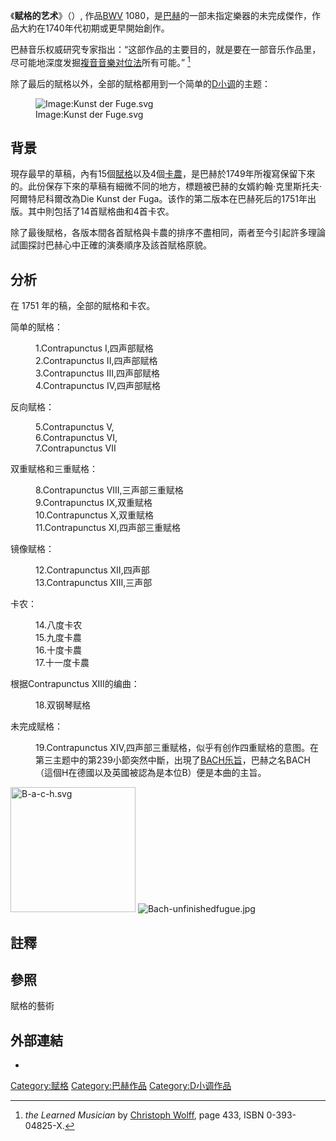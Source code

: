 《'''赋格的艺术'''》（{{lang-de|'''Die Kunst der Fuge'''}}）, 作品[[巴赫作品主題目錄|BWV]] 1080，是[[约翰·塞巴斯蒂安·巴赫|巴赫]]的一部未指定樂器的未完成傑作{{notetag|有人認為這部作品已經完成了，只是沒有被完整地保存到今天。}}，作品大約在1740年代初期或更早開始創作。

巴赫音乐权威研究专家{{le|克里斯多福·沃夫|Christoph Wolff}}指出：“这部作品的主要目的，就是要在一部音乐作品里，尽可能地深度发掘[[複音音樂|複音音樂]][[对位法|对位法]]所有可能。”
<ref>''the Learned Musician'' by [[Christoph_Wolff|Christoph Wolff]], page 433, ISBN 0-393-04825-X.</ref>  

除了最后的賦格以外，全部的賦格都用到一个简单的[[D小调|D小调]]的主题：

[[Image:Kunst_der_Fuge.svg|Image:Kunst der Fuge.svg]]

==背景==
現存最早的草稿，內有15個[[賦格|賦格]]以及4個[[卡農|卡農]]，是巴赫於1749年所複寫保留下來的。此份保存下來的草稿有細微不同的地方，標題被巴赫的女婿約翰·克里斯托夫·阿爾特尼科爾改為Die Kunst der Fuga。该作的第二版本在巴赫死后的1751年出版。其中則包括了14首赋格曲和4首卡农。

除了最後賦格，各版本間各首賦格與卡農的排序不盡相同，兩者至今引起許多理論試圖探討巴赫心中正確的演奏順序及該首賦格原貌。

== 分析 ==
在 1751  年的稿，全部的賦格和卡农{{what|是造这囊度的自序}}。

简单的賦格：
: 1.Contrapunctus I,四声部赋格
: 2.Contrapunctus II,四声部赋格
: 3.Contrapunctus III,四声部赋格
: 4.Contrapunctus IV,四声部赋格

反向赋格：
: 5.Contrapunctus V,
: 6.Contrapunctus VI,
: 7.Contrapunctus VII

双重赋格和三重赋格：
: 8.Contrapunctus VIII,三声部三重赋格
: 9.Contrapunctus IX,双重赋格
: 10.Contrapunctus X,双重赋格
: 11.Contrapunctus XI,四声部三重赋格

镜像赋格：
: 12.Contrapunctus XII,四声部
: 13.Contrapunctus XIII,三声部

卡农：
: 14.八度卡农
: 15.九度卡農
: 16.十度卡農
: 17.十一度卡農

根据Contrapunctus XIII的编曲：
: 18.双钢琴赋格

未完成赋格：
: 19.Contrapunctus XIV,四声部三重赋格，似乎有创作四重赋格的意图。在第三主题中的第239小節突然中斷，出現了[[BACH乐旨|BACH乐旨]]，巴赫之名BACH（這個H在德國以及英國被認為是本位B）便是本曲的主旨。
[[Image:B-a-c-h.svg|200px]]
[[Image:Bach-unfinishedfugue.jpg|left]]
{{clear}}

== 註釋 ==
{{notefoot}}

==參照==
賦格的藝術

== 外部連結 ==
* {{IMSLP|work=Die Kunst der Fuge, BWV 1080 (Bach, Johann Sebastian)|cname=賦格的藝術}}

{{authority control}}
[[Category:赋格|Category:赋格]]
[[Category:巴赫作品|Category:巴赫作品]]
[[Category:D小调作品|Category:D小调作品]]